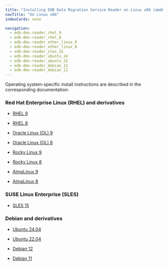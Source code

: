 ```yaml
---
title: "Installing EDB Data Migration Service Reader on Linux x86 (amd64)"
navTitle: "On Linux x86"
indexCards: none

navigation:
  - edb-dms-reader_rhel_9
  - edb-dms-reader_rhel_8
  - edb-dms-reader_other_linux_9
  - edb-dms-reader_other_linux_8
  - edb-dms-reader_sles_15
  - edb-dms-reader_ubuntu_24
  - edb-dms-reader_ubuntu_22
  - edb-dms-reader_debian_12
  - edb-dms-reader_debian_11
---
```


Operating system-specific install instructions are described in the corresponding documentation:

### Red Hat Enterprise Linux (RHEL) and derivatives

- [RHEL 9](edb-dms-reader_rhel_9)

- [RHEL 8](edb-dms-reader_rhel_8)

- [Oracle Linux (OL) 9](edb-dms-reader_rhel_9)

- [Oracle Linux (OL) 8](edb-dms-reader_rhel_8)

- [Rocky Linux 9](edb-dms-reader_other_linux_9)

- [Rocky Linux 8](edb-dms-reader_other_linux_8)

- [AlmaLinux 9](edb-dms-reader_other_linux_9)

- [AlmaLinux 8](edb-dms-reader_other_linux_8)

### SUSE Linux Enterprise (SLES)

- [SLES 15](edb-dms-reader_sles_15)

### Debian and derivatives

- [Ubuntu 24.04](edb-dms-reader_ubuntu_24)

- [Ubuntu 22.04](edb-dms-reader_ubuntu_22)

- [Debian 12](edb-dms-reader_debian_12)

- [Debian 11](edb-dms-reader_debian_11)
